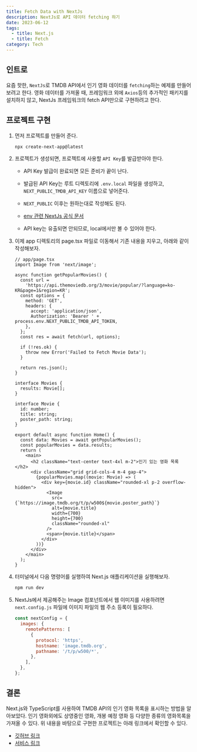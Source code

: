 ```yaml
---
title: Fetch Data with NextJs
description: NextJs로 API 데이터 fetching 하기
date: 2023-06-12
tags:
  - title: Next.js
  - title: Fetch
category: Tech
---
```


## 인트로

요즘 핫한, `NextJs`로 TMDB API에서 인기 영화 데이터를 `fetching`하는 예제를 만들어 보려고 한다.
영화 데이터를 가져올 때, 프레임워크 외에 `Axios`등의 추가적인 패키지를 설치하지 않고, NextJs 프레임워크의 fetch API만으로 구현하려고 한다.

## 프로젝트 구현

1. 먼저 프로젝트를 만들어 준다.

   ```bash
   npx create-next-app@latest
   ```

2. 프로젝트가 생성되면, 프로젝트에 사용할 `API Key`를 발급받아야 한다.

   - API Key 발급이 완료되면 모든 준비가 끝이 난다.
   - 발급된 API Key는 루트 디렉토리에 `.env.local` 파일을 생성하고, `NEXT_PUBLIC_TMDB_API_KEY` 이름으로 넣어준다.

   - `NEXT_PUBLIC` 이후는 원하는대로 작성해도 된다.
   - [env 관련 NextJs 공식 문서](https://nextjs.org/docs/app/building-your-application/configuring/environment-variables)
   - API key는 유출되면 안되므로, local에서만 볼 수 있어야 한다.

3. 이제 app 디렉토리의 page.tsx 파일로 이동해서 기존 내용을 지우고, 아래와 같이 작성해보자.

   ```tsx
   // app/page.tsx
   import Image from 'next/image';

   async function getPopularMovies() {
     const url =
       'https://api.themoviedb.org/3/movie/popular/?language=ko-KR&page=1&region=KR';
     const options = {
       method: 'GET',
       headers: {
         accept: 'application/json',
         Authorization: 'Bearer ' + process.env.NEXT_PUBLIC_TMDB_API_TOKEN,
       },
     };
     const res = await fetch(url, options);

     if (!res.ok) {
       throw new Error('Failed to Fetch Movie Data');
     }

     return res.json();
   }

   interface Movies {
     results: Movie[];
   }

   interface Movie {
     id: number;
     title: string;
     poster_path: string;
   }

   export default async function Home() {
     const data: Movies = await getPopularMovies();
     const popularMovies = data.results;
     return (
       <main>
         <h2 className="text-center text-4xl m-2">인기 있는 영화 목록</h2>
         <div className="grid grid-cols-4 m-4 gap-4">
           {popularMovies.map((movie: Movie) => (
             <div key={movie.id} className="rounded-xl p-2 overflow-hidden">
               <Image
                 src={`https://image.tmdb.org/t/p/w500${movie.poster_path}`}
                 alt={movie.title}
                 width={700}
                 height={700}
                 className="rounded-xl"
               />
               <span>{movie.title}</span>
             </div>
           ))}
         </div>
       </main>
     );
   }
   ```

4. 터미널에서 다음 명령어를 실행하여 Next.js 애플리케이션을 실행해보자.

   ```bash
   npm run dev
   ```

5. NextJs에서 제공해주는 Image 컴포넌트에서 웹 이미지를 사용하려면 `next.config.js` 파일에 이미지 파일의 웹 주소 등록이 필요하다.

   ```js
   const nextConfig = {
     images: {
       remotePatterns: [
         {
           protocol: 'https',
           hostname: 'image.tmdb.org',
           pathname: '/t/p/w500/*',
         },
       ],
     },
   };
   ```

## 결론

Next.js와 TypeScript를 사용하여 TMDB API의 인기 영화 목록을 표시하는 방법을 알아보았다. 인기 영화외에도 상영중인 영화, 개봉 예정 영화 등 다양한 종류의 영화목록을 가져올 수 있다.
위 내용을 바탕으로 구현한 프로젝트는 아래 링크에서 확인할 수 있다.

- [깃허브 링크](https://github.com/woongsnote/my-movie-recommend)
- [서비스 링크](https://my-movie-recommend.vercel.app)
